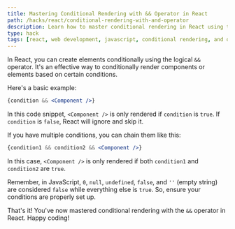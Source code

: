 ```yaml
---
title: Mastering Conditional Rendering with && Operator in React
path: /hacks/react/conditional-rendering-with-and-operator
description: Learn how to master conditional rendering in React using the && operator. This guide includes code snippets to help you get started.
type: hack
tags: [react, web development, javascript, conditional rendering, and operator]
---
```


In React, you can create elements conditionally using the logical `&&` operator. It's an effective way to conditionally render components or elements based on certain conditions.

Here's a basic example:

```jsx
{condition && <Component />}
```

In this code snippet, `<Component />` is only rendered if `condition` is `true`. If `condition` is `false`, React will ignore and skip it.

If you have multiple conditions, you can chain them like this:

```jsx
{condition1 && condition2 && <Component />}
```

In this case, `<Component />` is only rendered if both `condition1` and `condition2` are `true`.

Remember, in JavaScript, `0`, `null`, `undefined`, `false`, and `''` (empty string) are considered `false` while everything else is `true`. So, ensure your conditions are properly set up.

That's it! You've now mastered conditional rendering with the `&&` operator in React. Happy coding!
